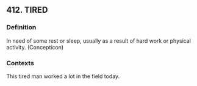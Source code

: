 ## 412. TIRED
### Definition
In need of some rest or sleep, usually as a result of hard work or physical activity. (Concepticon)

### Contexts
This tired man worked a lot in the field today.

